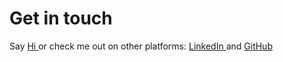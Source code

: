 # Get in touch

Say <a href="mailto:moejarino@gmail.com"> Hi </a> or check me out on other platforms: <a href="https://www.linkedin.com/in/joseph-p-marino/"> LinkedIn </a> and <a href="https://github.com/moejarino"> GitHub </a>
